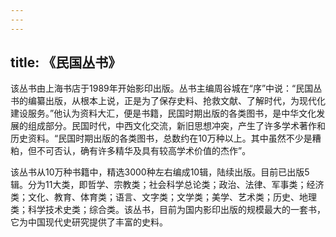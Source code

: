 ```yaml
---
---
---
```

title: 《民国丛书》
---



该丛书由上海书店于1989年开始影印出版。丛书主编周谷城在“序”中说：“民国丛书的编纂出版，从根本上说，正是为了保存史料、抢救文献、了解时代，为现代化建设服务。”他认为资料大汇，便是书籍，民国时期出版的各类图书，是中华文化发展的组成部分。民国时代，中西文化交流，新旧思想冲突，产生了许多学术著作和历史资料。“民国时期出版的各类图书，总数约在10万种以上。其中虽然不少是糟粕，但不可否认，确有许多精华及具有较高学术价值的杰作”。

该丛书从10万种书籍中，精选3000种左右编成10辑，陆续出版。目前已出版5辑。分为11大类，即哲学、宗教类；社会科学总论类；政治、法律、军事类；经济类；文化、教育、体育类；语言、文字类；文学类；美学、艺术类；历史、地理类；科学技术史类；综合类。该丛书，目前为国内影印出版的规模最大的一套书，它为中国现代史研究提供了丰富的史料。